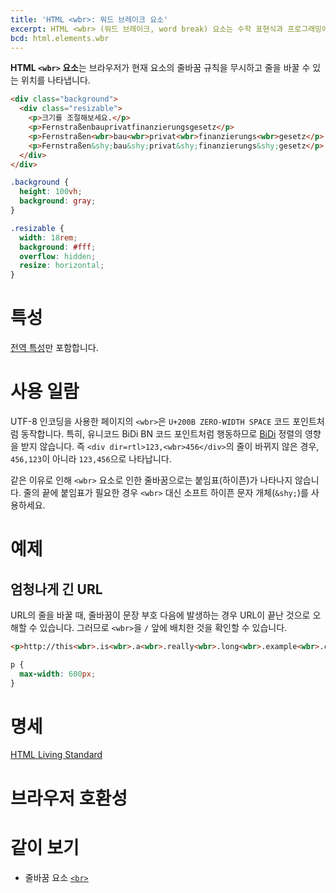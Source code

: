 ```yaml
---
title: 'HTML <wbr>: 워드 브레이크 요소'
excerpt: HTML <wbr> (워드 브레이크, word break) 요소는 수학 표현식과 프로그래밍에서 변수의 이름을 나타냅니다.
bcd: html.elements.wbr
---
```


**HTML `<wbr>` 요소**는 브라우저가 현재 요소의 줄바꿈 규칙을 무시하고 줄을 바꿀 수 있는 위치를 나타냅니다.

<HTMLDemo height={200}>

```html
<div class="background">
  <div class="resizable">
    <p>크기를 조절해보세요.</p>
    <p>Fernstraßenbauprivatfinanzierungsgesetz</p>
    <p>Fernstraßen<wbr>bau<wbr>privat<wbr>finanzierungs<wbr>gesetz</p>
    <p>Fernstraßen&shy;bau&shy;privat&shy;finanzierungs&shy;gesetz</p>
  </div>
</div>
```

```css
.background {
  height: 100vh;
  background: gray;
}

.resizable {
  width: 18rem;
  background: #fff;
  overflow: hidden;
  resize: horizontal;
}
```

</HTMLDemo>

# 특성

[전역 특성](/docs/Web/HTML/Global_attributes)만 포함합니다.

# 사용 일람

UTF-8 인코딩을 사용한 페이지의 `<wbr>`은 `U+200B ZERO-WIDTH SPACE` 코드 포인트처럼 동작합니다. 특히, 유니코드 BiDi BN 코드 포인트처럼 행동하므로 [BiDi](https://developer.mozilla.org/en-US/docs/Glossary/BiDi) 정렬의 영향을 받지 않습니다. 즉 `<div dir=rtl>123,<wbr>456</div>`의 줄이 바뀌지 않은 경우, `456,123`이 아니라 `123,456`으로 나타납니다.

같은 이유로 인해 `<wbr>` 요소로 인한 줄바꿈으로는 붙임표(하이픈)가 나타나지 않습니다. 줄의 끝에 붙임표가 필요한 경우 `<wbr>` 대신 소프트 하이픈 문자 개체(`&shy;`)를 사용하세요.

# 예제

## 엄청나게 긴 URL

URL의 줄을 바꿀 때, 줄바꿈이 문장 부호 다음에 발생하는 경우 URL이 끝난 것으로 오해할 수 있습니다. 그러므로 `<wbr>`을 `/` 앞에 배치한 것을 확인할 수 있습니다.

```html name=long
<p>http://this<wbr>.is<wbr>.a<wbr>.really<wbr>.long<wbr>.example<wbr>.com/with<wbr>/deeper<wbr>/level<wbr>/pages<wbr>/deeper<wbr>/level<wbr>/pages<wbr>/deeper<wbr>/level<wbr>/pages<wbr>/deeper<wbr>/level<wbr>/pages<wbr>/deeper<wbr>/level<wbr>/pages</p>
```

```css name=long hidden
p {
  max-width: 600px;
}
```

<LiveExample name="long" height={100} />

# 명세

[HTML Living Standard](https://html.spec.whatwg.org/multipage/semantics.html#the-wbr-element)

# 브라우저 호환성

<BrowserCompat data={bcd} />

# 같이 보기

- 줄바꿈 요소 [`<br>`](./br)
